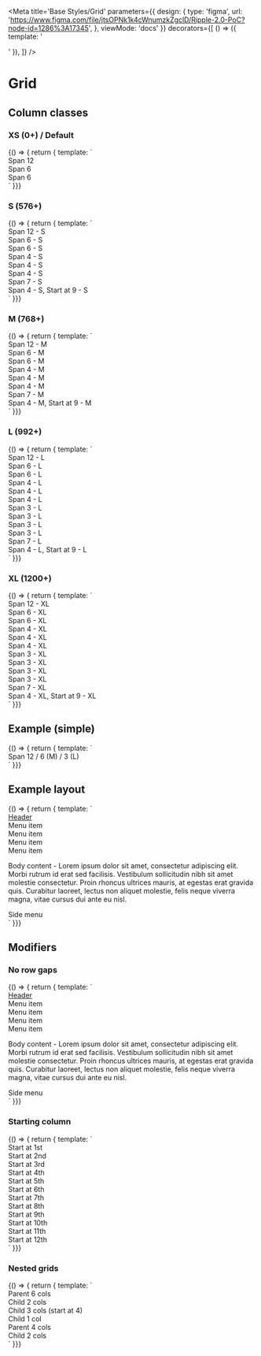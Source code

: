 
<Meta
  title='Base Styles/Grid'
  parameters={{
    design: {
      type: 'figma',
      url: 'https://www.figma.com/file/jtsOPNk1k4cWnumzkZgclD/Ripple-2.0-PoC?node-id=1286%3A17345',
    },
    viewMode: 'docs'
  }}
  decorators={[
    () => ({
      template: '<div class="rpl-storybook__grid"><story /></div>'
    }),
  ]}
/>

# Grid

## Column classes

### XS (0+) / Default
<Canvas>
  <Story name="Grid/Columns/XS - Default">
    {() => { return { template: `
    <div class="rpl-grid">
      <div class="rpl-col-12">Span 12</div>
      <div class="rpl-col-6">Span 6</div>
      <div class="rpl-col-6">Span 6</div>
    </div>
` }}}
  </Story>
</Canvas>

### S (576+)
<Canvas>
  <Story name="Grid/Columns/S">
    {() => { return { template: `
    <div class="rpl-grid">
      <div class="rpl-col-12-s">Span 12 - S</div>
      <div class="rpl-col-6-s">Span 6 - S</div>
      <div class="rpl-col-6-s">Span 6 - S</div>
      <div class="rpl-col-4-s">Span 4 - S</div>
      <div class="rpl-col-4-s">Span 4 - S</div>
      <div class="rpl-col-4-s">Span 4 - S</div>
      <div class="rpl-col-7-s">Span 7 - S</div>
      <div class="rpl-col-4-s  rpl-col-start-9-s">Span 4 - S, Start at 9 - S</div>
    </div>
` }}}
  </Story>
</Canvas>

### M (768+)
<Canvas>
  <Story name="Grid/Columns/M">
    {() => { return { template: `
    <div class="rpl-grid">
      <div class="rpl-col-12-m">Span 12 - M</div>
      <div class="rpl-col-6-m">Span 6 - M</div>
      <div class="rpl-col-6-m">Span 6 - M</div>
      <div class="rpl-col-4-m">Span 4 - M</div>
      <div class="rpl-col-4-m">Span 4 - M</div>
      <div class="rpl-col-4-m">Span 4 - M</div>
      <div class="rpl-col-7-m">Span 7 - M</div>
      <div class="rpl-col-4-m  rpl-col-start-9-m">Span 4 - M, Start at 9 - M</div>
    </div>
` }}}
  </Story>
</Canvas>

### L (992+)
<Canvas>
  <Story name="Grid/Columns/L">
    {() => { return { template: `
    <div class="rpl-grid">
      <div class="rpl-col-12-l">Span 12 - L</div>
      <div class="rpl-col-6-l">Span 6 - L</div>
      <div class="rpl-col-6-l">Span 6 - L</div>
      <div class="rpl-col-4-l">Span 4 - L</div>
      <div class="rpl-col-4-l">Span 4 - L</div>
      <div class="rpl-col-4-l">Span 4 - L</div>
      <div class="rpl-col-3-l">Span 3 - L</div>
      <div class="rpl-col-3-l">Span 3 - L</div>
      <div class="rpl-col-3-l">Span 3 - L</div>
      <div class="rpl-col-3-l">Span 3 - L</div>
      <div class="rpl-col-7-l">Span 7 - L</div>
      <div class="rpl-col-4-l  rpl-col-start-9-l">Span 4 - L, Start at 9 - L</div>
    </div>
` }}}
  </Story>
</Canvas>

### XL (1200+)
<Canvas>
  <Story name="Grid/Columns/XL">
    {() => { return { template: `
    <div class="rpl-grid">
      <div class="rpl-col-12-xl">Span 12 - XL</div>
      <div class="rpl-col-6-xl">Span 6 - XL</div>
      <div class="rpl-col-6-xl">Span 6 - XL</div>
      <div class="rpl-col-4-xl">Span 4 - XL</div>
      <div class="rpl-col-4-xl">Span 4 - XL</div>
      <div class="rpl-col-4-xl">Span 4 - XL</div>
      <div class="rpl-col-3-xl">Span 3 - XL</div>
      <div class="rpl-col-3-xl">Span 3 - XL</div>
      <div class="rpl-col-3-xl">Span 3 - XL</div>
      <div class="rpl-col-3-xl">Span 3 - XL</div>
      <div class="rpl-col-7-xl">Span 7 - XL</div>
      <div class="rpl-col-4-xl  rpl-col-start-9-xl">Span 4 - XL, Start at 9 - XL</div>
    </div>
` }}}
  </Story>
</Canvas>

## Example (simple)
<Canvas>
  <Story name="Grid/Example/Simple">
    {() => { return { template: `
    <div class="rpl-grid">
      <div class="rpl-col-12  rpl-col-6-m  rpl-col-3-l">Span 12 / 6 (M) / 3 (L)</div>
    </div>
` }}}
  </Story>
</Canvas>


## Example layout
<Canvas>
  <Story name="Grid/Example/Layout">
    {() => { return { template: `
    <div class="rpl-grid">
      <div class="rpl-col-12"><u>Header</u></div>
      <div class="rpl-col-6  rpl-col-4-m  rpl-col-3-l">Menu item</div>
      <div class="rpl-col-6  rpl-col-4-m  rpl-col-3-l">Menu item</div>
      <div class="rpl-col-6  rpl-col-4-m  rpl-col-3-l">Menu item</div>
      <div class="rpl-col-6  rpl-col-4-m  rpl-col-3-l">Menu item</div>
      <div class="rpl-col-12  rpl-col-7-m  rpl-col-start-1-m">
        <p>
          Body content - Lorem ipsum dolor sit amet, consectetur adipiscing
          elit. Morbi rutrum id erat sed facilisis. Vestibulum sollicitudin nibh
          sit amet molestie consectetur. Proin rhoncus ultrices mauris, at
          egestas erat gravida quis. Curabitur laoreet, lectus non aliquet
          molestie, felis neque viverra magna, vitae cursus dui ante eu nisl.
        </p>
      </div>
      <div class="rpl-col-12  rpl-col-4-m  rpl-col-start-9-m">Side menu</div>
    </div>
` }}}
  </Story>
</Canvas>

## Modifiers

### No row gaps
<Canvas>
  <Story name="Grid/Modifiers/No row gap">
    {() => { return { template: `
    <div class="rpl-grid  rpl-grid--no-row-gap">
      <div class="rpl-col-12"><u>Header</u></div>
      <div class="rpl-col-6  rpl-col-4-m  rpl-col-3-l">Menu item</div>
      <div class="rpl-col-6  rpl-col-4-m  rpl-col-3-l">Menu item</div>
      <div class="rpl-col-6  rpl-col-4-m  rpl-col-3-l">Menu item</div>
      <div class="rpl-col-6  rpl-col-4-m  rpl-col-3-l">Menu item</div>
      <div class="rpl-col-12  rpl-col-7-m  rpl-col-start-1-m">
        <p>
          Body content - Lorem ipsum dolor sit amet, consectetur adipiscing
          elit. Morbi rutrum id erat sed facilisis. Vestibulum sollicitudin nibh
          sit amet molestie consectetur. Proin rhoncus ultrices mauris, at
          egestas erat gravida quis. Curabitur laoreet, lectus non aliquet
          molestie, felis neque viverra magna, vitae cursus dui ante eu nisl.
        </p>
      </div>
      <div class="rpl-col-12  rpl-col-4-m  rpl-col-start-9-m">Side menu</div>
    </div>
` }}}
  </Story>
</Canvas>

### Starting column
<Canvas>
  <Story name="Grid/Modifiers/Starting column">
    {() => { return { template: `
    <div class="rpl-grid">
      <div class="rpl-col-2  rpl-col-start-1">Start at 1st</div>
      <div class="rpl-col-2  rpl-col-start-2">Start at 2nd</div>
      <div class="rpl-col-2  rpl-col-start-3">Start at 3rd</div>
      <div class="rpl-col-2  rpl-col-start-4">Start at 4th</div>
      <div class="rpl-col-2  rpl-col-start-5">Start at 5th</div>
      <div class="rpl-col-2  rpl-col-start-6">Start at 6th</div>
      <div class="rpl-col-2  rpl-col-start-7">Start at 7th</div>
      <div class="rpl-col-2  rpl-col-start-8">Start at 8th</div>
      <div class="rpl-col-2  rpl-col-start-9">Start at 9th</div>
      <div class="rpl-col-2  rpl-col-start-10">Start at 10th</div>
      <div class="rpl-col-2  rpl-col-start-11">Start at 11th</div>
      <div class="rpl-col-1  rpl-col-start-12">Start at 12th</div>
    </div>
` }}}
  </Story>
</Canvas>

### Nested grids
<Canvas>
  <Story name="Grid/Modifiers/Nested grids">
    {() => { return { template: `
    <div class="rpl-grid">
      <div class="rpl-col-6">
        Parent 6 cols
        <div class="rpl-grid">
          <div class="rpl-col-2">
            Child 2 cols
          </div>
          <div class="rpl-col-3 rpl-col-start-4">
            Child 3 cols (start at 4)
            <div class="rpl-grid">
              <div class="rpl-col-1">
                Child 1 col
              </div>
            </div>
          </div>
        </div>
      </div>
      <div class="rpl-col-4 rpl-col-start-9">
        Parent 4 cols
        <div class="rpl-grid">
          <div class="rpl-col-2">
            Child 2 cols
          </div>
        </div>
      </div>
    </div>
` }}}
  </Story>
</Canvas>
